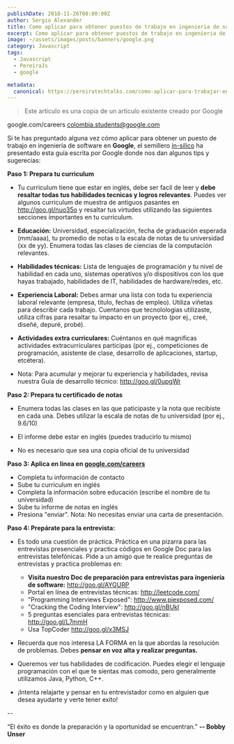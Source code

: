 ```yaml
---
publishDate: 2018-11-26T00:00:00Z
author: Sergio Alexander
title: Como aplicar para obtener puestos de trabajo en ingenieria de software en google
excerpt: Como aplicar para obtener puestos de trabajo en ingenieria de software en google
image: ~/assets/images/posts/banners/google.png
category: Javascript
tags:
  - Javascript
  - PereiraJs
  - google

metadata:
  canonical: https://pereiratechtalks.com/como-aplicar-para-trabajar-en-google/
---
```



> Este articulo es una copia de un articulo existente creado por Google

google.com/careers
colombia.students@google.com


Si te has preguntado alguna vez cómo aplicar para obtener un puesto de trabajo en ingeniería de software en **Google**, el semillero <a href="https://github.com/in-silico">in-silico</a> ha presentado esta guía escrita por Google donde nos dan algunos tips y sugerecias:

**Paso 1: Prepara tu curriculum**

- Tu curriculum tiene que estar en inglés, debe ser facil de leer y **debe resaltar todas tus habilidades tecnicas y logros relevantes**. Puedes ver algunos curriculum de muestra de antiguos pasantes en http://goo.gl/nuo35o y resaltar tus virtudes utilizando las siguientes secciones importantes en tu curriculum.

* **Educación:** Universidad, especialización, fecha de graduación esperada (mm/aaaa), tu promedio de notas o la escala de notas de tu universidad (xx de yy). Enumera todas las clases de ciencias de la computación relevantes.

* **Habilidades técnicas:** Lista de lenguajes de programación y tu nivel de habilidad en cada uno, sistemas operativos y/o dispositivos con los que hayas trabajado, habilidades de IT, habilidades de hardware/redes, etc.

* **Experiencia Laboral:** Debes armar una lista con toda tu experiencia laboral relevante (empresa, titulo, fechas de empleo). Utiliza viñetas para describir cada trabajo. Cuentanos que tecnolologias utilizaste, utiliza cifras para resaltar tu impacto en un proyecto (por ej., creé, diseñé, depuré, probé).

* **Actividades extra curriculares:** Cuéntanos en qué magnificas actividades extracurriculares participas (por ej., competiciones de programación, asistente de clase, desarrollo de aplicaciones, startup, etcétera).

* Nota: Para acumular y mejorar tu experiencia y habilidades, revisa nuestra Guía de desarrollo técnico: http://goo.gl/0upgWr

**Paso 2: Prepara tu certificado de notas**

- Enumera todas las clases en las que paticipaste y la nota que recibiste en cada una. Debes utilizar la escala de notas de tu universidad (por ej., 9.6/10)

- El informe debe estar en inglés (puedes traducirlo tu mismo)

- No es necesario que sea una copia oficial de tu universidad

**Paso 3: Aplica en linea en [google.com/careers](https://careers.google.com/)**

- Completa tu información de contacto
- Sube tu curriculum en inglés
- Completa la información sobre educación (escribe el nombre de tu universidad)
- Sube tu informe de notas en inglés
- Presiona "enviar". Nota: No necesitas enviar una carta de presentación.

**Paso 4: Prepárate para la entrevista:**

- Es todo una cuestión de práctica. Práctica en una pizarra para las entrevistas presenciales y practica códigos en Google Doc para las entrevistas telefónicas. Pide a un amigo que te realice preguntas de entrevistas y practica problemas en:

  - **Visita nuestro Doc de preparación para entrevistas para ingeniería de software:** http://goo.gl/AYGURP
  - Portal en línea de entrevistas técnicas: http://leetcode.com/
  - "Programming Interviews Exposed": http://www.piexposed.com/
  - "Cracking the Coding Interview": http://goo.gl/nBUkl
  - 5 preguntas esenciales para entrevistas técnicas: http://goo.gl/L7mmH
  - Usa TopCoder http://goo.gl/x3MSJ

- Recuerda que nos interesa LA FORMA en la que abordas la resolución de problemas. Debes **pensar en voz alta y realizar preguntas.**

- Queremos ver tus habilidades de codificación. Puedes elegir el lenguaje programación con el que te sientas mas comodo, pero generalmente utilizamos Java, Python, C++.

- ¡Intenta relajarte y pensar en tu entrevistador como en alguien que desea ayudarte y verte tener exíto!

--

“El éxito es donde la preparación y la oportunidad se encuentran.”
<strong>-- Bobby Unser</strong>


